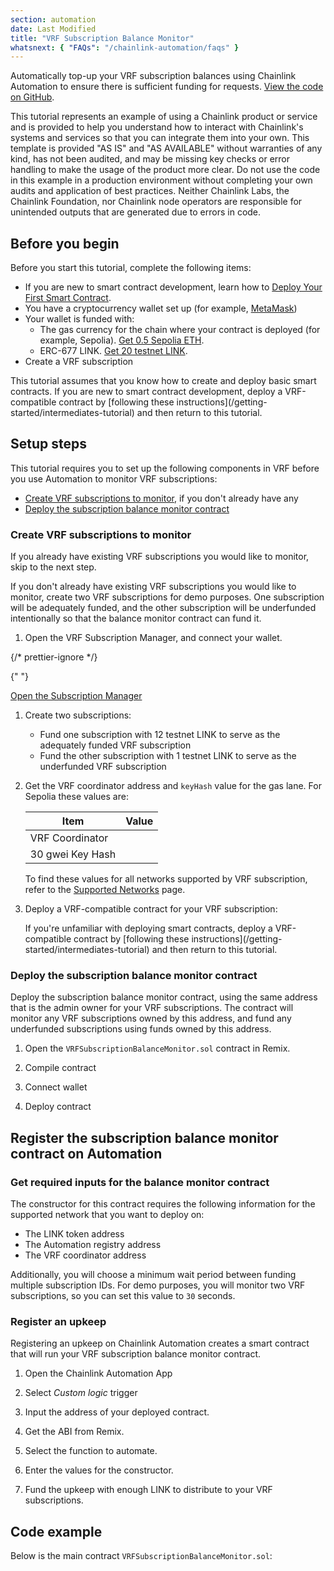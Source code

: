 ```yaml
---
section: automation
date: Last Modified
title: "VRF Subscription Balance Monitor"
whatsnext: { "FAQs": "/chainlink-automation/faqs" }
---
```



Automatically top-up your VRF subscription balances using Chainlink Automation to ensure there is sufficient funding for requests. [View the code on GitHub](https://github.com/smartcontractkit/chainlink/blob/develop/contracts/src/v0.8/dev/VRFSubscriptionBalanceMonitor.sol).

<Aside type="caution" title="Disclaimer">
  This tutorial represents an example of using a Chainlink product or service and is provided to help you understand how
  to interact with Chainlink's systems and services so that you can integrate them into your own. This template is
  provided "AS IS" and "AS AVAILABLE" without warranties of any kind, has not been audited, and may be missing key
  checks or error handling to make the usage of the product more clear. Do not use the code in this example in a
  production environment without completing your own audits and application of best practices. Neither Chainlink Labs,
  the Chainlink Foundation, nor Chainlink node operators are responsible for unintended outputs that are generated due
  to errors in code.
</Aside>

## Before you begin

Before you start this tutorial, complete the following items:

- If you are new to smart contract development, learn how to [Deploy Your First Smart Contract](/getting-started/deploy-your-first-contract).
- You have a cryptocurrency wallet set up (for example, [MetaMask](https://metamask.io/))
- Your wallet is funded with:
  - The gas currency for the chain where your contract is deployed (for example, Sepolia). [Get 0.5 Sepolia ETH](https://sepoliafaucet.com/).
  - ERC-677 LINK. [Get 20 testnet LINK](https://faucets.chain.link/).
- Create a VRF subscription

<Aside type="note" title="New to smart contracts?">
  This tutorial assumes that you know how to create and deploy basic smart contracts. If you are new to smart contract
  development, deploy a VRF-compatible contract by [following these
  instructions](/getting-started/intermediates-tutorial) and then return to this tutorial.
</Aside>

## Setup steps

This tutorial requires you to set up the following components in VRF before you use Automation to monitor VRF subscriptions:

- [Create VRF subscriptions to monitor](#create-vrf-subscriptions-to-monitor), if you don't already have any
- [Deploy the subscription balance monitor contract](#deploy-the-subscription-balance-monitor-contract)

### Create VRF subscriptions to monitor

If you already have existing VRF subscriptions you would like to monitor, skip to the next step.

If you don't already have existing VRF subscriptions you would like to monitor, create two VRF subscriptions for demo purposes. One subscription will be adequately funded, and the other subscription will be underfunded intentionally so that the balance monitor contract can fund it.

1. Open the VRF Subscription Manager, and connect your wallet.

{/* prettier-ignore */}

{" "}
<div class="remix-callout">
  <a href="https://vrf.chain.link">Open the Subscription Manager</a>
</div>

1. Create two subscriptions:

   - Fund one subscription with 12 testnet LINK to serve as the adequately funded VRF subscription
   - Fund the other subscription with 1 testnet LINK to serve as the underfunded VRF subscription

1. Get the VRF coordinator address and `keyHash` value for the gas lane. For Sepolia these values are:

   | Item             | Value                                                                                                     |
   | ---------------- | --------------------------------------------------------------------------------------------------------- |
   | VRF Coordinator  | <Address contractUrl="https://sepolia.etherscan.io/address/0x8103B0A8A00be2DDC778e6e7eaa21791Cd364625" /> |
   | 30 gwei Key Hash | <CopyText text="0x474e34a077df58807dbe9c96d3c009b23b3c6d0cce433e59bbf5b34f823bc56c" code/>                |

   To find these values for all networks supported by VRF subscription, refer to the [Supported Networks](/vrf/v2/subscription/supported-networks) page.

1. Deploy a VRF-compatible contract for your VRF subscription:

   <CodeSample src="/samples/VRF/VRFD20.sol" showButtonOnly />

   <Aside type="note">
     If you're unfamiliar with deploying smart contracts, deploy a VRF-compatible contract by [following these
     instructions](/getting-started/intermediates-tutorial) and then return to this tutorial.
   </Aside>

### Deploy the subscription balance monitor contract

Deploy the subscription balance monitor contract, using the same address that is the admin owner for your VRF subscriptions. The contract will monitor any VRF subscriptions owned by this address, and fund any underfunded subscriptions using funds owned by this address.

1. Open the `VRFSubscriptionBalanceMonitor.sol` contract in Remix.

   <CodeSample src="/samples/Automation/tutorials/VRFSubscriptionBalanceMonitor.sol" showButtonOnly />

1. Compile contract

1. Connect wallet

1. Deploy contract

## Register the subscription balance monitor contract on Automation

### Get required inputs for the balance monitor contract

The constructor for this contract requires the following information for the supported network that you want to deploy on:

- The LINK token address
- The Automation registry address
- The VRF coordinator address

Additionally, you will choose a minimum wait period between funding multiple subscription IDs. For demo purposes, you will monitor two VRF subscriptions, so you can set this value to `30` seconds.

### Register an upkeep

Registering an upkeep on Chainlink Automation creates a smart contract that will run your VRF subscription balance monitor contract.

1. Open the Chainlink Automation App

1. Select _Custom logic_ trigger

1. Input the address of your deployed contract.

1. Get the ABI from Remix.

1. Select the function to automate.

1. Enter the values for the constructor.

1. Fund the upkeep with enough LINK to distribute to your VRF subscriptions.

## Code example

Below is the main contract `VRFSubscriptionBalanceMonitor.sol`:

<CodeSample src="/samples/Automation/tutorials/VRFSubscriptionBalanceMonitor.sol" />
